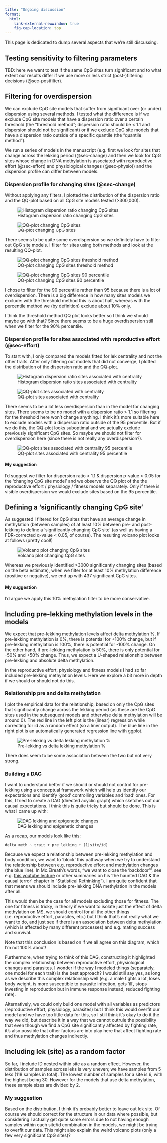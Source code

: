 ```yaml
---
title: "Ongoing discussion"
format: 
  html:
    link-external-newwindow: true
    fig-cap-location: top
---
```


This page is dedicated to dump several aspects that we're still discussing.

## Testing sensitivity to filtering parameters

TBD: here we want to test if the same CpG sites turn significant and to what extent our results differ if we use more or less strict (post-)filtering decisions (@sec-postfilter).

## Filtering for overdispersion

We can exclude CpG site models that suffer from significant over (or under) dispersion using several methods. I tested what the difference is if we exclude CpG site models that have a dispersion ratio over a certain threshold (the "threshold method"; dispersion ratio should be \< 1.1 and dispersion should not be significant) or if we exclude CpG site models that have a dispersion ratio outside of a specific quantile (the "quantile method").

We run a series of models in the manuscript (e.g. first we look for sites that change across the lekking period (@sec-change) and then we look for CpG sites whose change in DNA methylation is associated with reproductive effort (@sec-effort) and physiological changes (@sec-physio)) and the dispersion profile can differ between models.

### Dispersion profile for changing sites (@sec-change)

Without applying any filters, I plotted the distribution of the dispersion ratio and the QQ-plot based on all CpG site models tested (\>300,000).

![Histogram dispersion ratio changing CpG sites](../plots/model_out/changing_histogram_dispersion_glmer_raw.png) 

![QQ-plot changing CpG sites](../plots/model_out/qqplot_changing_qqplot_glmer_raw.png)

There seems to be quite some overdispersion so we definitely have to filter out CpG site models. I filter for sites using both methods and look at the resulting QQ-plot.

![QQ-plot changing CpG sites threshold method](../plots/model_out/qqplot_changing_qqplot_glmer_threshold.png) 

![QQ-plot changing CpG sites 90 percentile](../plots/model_out/qqplot_changing_qqplot_glmer_90percentile.png)

I chose to filter for the 90 percentile rather than 95 because there is a lot of overdispersion. There is a big difference in how many sites models we exclude: with the threshold method this is about half, whereas with the percentile method we (by definition) exclude about 10% only.

I think the threshold method QQ plot looks better so I think we should maybe go with that? Since there seems to be a huge overdispersion still when we filter for the 90% percentile.

### Dispersion profile for sites associated with reproductive effort (@sec-effort)

To start with, I only compared the models fitted for lek centrality and not the other traits. After only filtering out models that did not converge, I plotted the distribution of the dispersion ratio and the QQ-plot.

![Histogram dispersion ratio sites associated with centrality](../plots/model_out/hist_dist_dispersion_ratio_raw.png) 

![QQ-plot sites associated with centrality](../plots/model_out/qqplot_dist_raw.png)

There seems to be a lot less overdispersion than in the model for changing sites. There seems to be no model with a dispersion ratio \> 1.1 so filtering for the threshold here won't change anything. I think it's more suitable here to exclude models with a dispersion ratio outside of the 95 percentile. But if we do this, the QQ-plot looks suboptimal and we actually exclude previously significant CpG sites. So maybe we should not filter for overdispersion here (since there is not really any overdispersion?).

![QQ-plot sites associated with centrality 95 percentile](../plots/model_out/qqplot_dist_95quantile.png)

#### My suggestion

I'd suggest we filter for dispersion ratio \< 1.1 & dispersion p-value \> 0.05 for the 'changing CpG site model' and we observe the QQ plot of the the reproductive effort / physiology / fitness models separately. Only if there is visible overdispersion we would exclude sites based on the 95 percentile.

## Defining a 'significantly changing CpG site'

As suggested I filtered for CpG sites that have an average change in methylation (between samples) of at least 10% between pre- and post-lekking to define a 'significantly changing CpG site' (as well as having a FDR-corrected q-value \< 0.05, of course). The resulting volcano plot looks at follows (pretty cool!)

![Volcano plot changing CpG sites](../plots/model_out/volcano_change.png)

Whereas we previously identified \>3000 significantly changing sites (based on the beta estimate), when we filter for at least 10% methylation difference (positive or negative), we end up with 437 significant CpG sites.

#### My suggestion

I'd argue we apply this 10% methylation filter to be more conservative.

## Including pre-lekking methylation levels in the models

We expect that pre-lekking methylation levels affect delta methylation %. If pre-lekking methylation is 0%, there is potential for +100% change, but if pre-lekking methylation is 100%, there is potential for -100% change. On the other hand, if pre-lekking methylation is 50%, there is only potential for -50% and +50% change. Thus, we expect a U-shaped relationship between pre-lekking and absolute delta methylation.

In the reproductive effort, physiology and fitness models I had so far included pre-lekking methylation levels. Here we explore a bit more in depth if we should or should not do this.

### Relationship pre and delta methylation

I plot the empirical data for the relationship, based on only the CpG sites that significantly change across the lekking period (as these are the CpG sites used in the subsequent models and otherwise delta methylation will be around 0). The red line in the left plot is the (linear) regression while correcting for id as a random effect (so a lmer output). The blue line in the right plot is an automatically generated regression line with ggplot.

![Pre-lekking vs delta lekking methylation %](../plots/explore/pre_vs_delta.png)

There does seem to be some association between the two but not very strong.

### Building a DAG

I want to understand better if we should or should not control for pre-lekking using a conceptual framework which will help us identify our expectations and identify 'good' controlling variables and 'bad' ones. For this, I tried to create a DAG (directed acyclic graph) which sketches out our causal expectations. I think this is quite tricky but should be done. This is what I came up with:

![DAG lekking and epigenetic changes](../img/DAG_epigenetics_lekking.png)

As a recap, our models look like this:

`delta_meth ~ trait + pre_lekking + (1|site/id)`

Because we expect a relationship between pre-lekking methylation and body condition, we want to 'block' this pathway when we try to understand the relationship between e.g. reproductive effort and methylation changes (the blue line). In Mc.Elreath's words, "we want to close the 'backdoor'", see e.g. [this youtube lecture](https://speakerdeck.com/rmcelreath/statistical-rethinking-2023-lecture-06) or other summaries on his 'the haunted DAG & the causal terror' chapter in "Statistical Rethinking"). I am quite confident that that means we should include pre-lekking DNA methylation in the models after all.

This would then be the case for all models excluding those for fitness. The one for fitness is tricky, in theory if we want to isolate just the effect of delta methylation on MS, we should control for all the other things (i.e. reproductive effort, parasites, etc.) but I think that's not really what we want to do, and just see if there is an association between delta methylation (which is affected by many different processes) and e.g. mating success and survival. 

Note that this conclusion is based on if we all agree on this diagram, which I'm not 100% about!

Furthermore, when trying to think of this DAG, constructing it highlighted the complex relationship between reproductive effort, physiological changes and parasites. I wonder if the way I modeled things (separately, one model for each trait) is the best approach? I would still say yes, as long as we describe this complex relationship well (e.g. a male fights a lot, loses body weight, is more susceptible to parasite infection, gets 'ill', stops investing in reproduction but in immune response instead, reduced fighting rate). 

Alternatively, we could only build one model with all variables as predictors (reproductive effort, physiology, parasites) but I think this would overfit our model and we have too little data for this, so I still think it's okay to do it the way we did, but describe it in a way that we cannot outrule the possibility that even though we find a CpG site significantly affected by fighting rate, it's also possible that other factors are into play here that affect fighting rate and thus methylation changes indirectly.

## Including lek (site) as a random factor

So far, I include ID nested within site as a random effect. However, the distribution of samples across leks is very uneven; we have samples from 5 leks (118 samples in total). The lowest number of samples for a site is 6, with the highest being 30. However for the models that use delta methylation, these sample sizes are divided by 2.

### My suggestion

Based on the distribution, I think it's probably better to leave out lek site. Of course we should correct for the structure in our data where possible, but considering I actually get quite some errors due to not having enough samples within each site/id combination in the models, we might be trying to overfit our data. This might also explain the weird volcano plots (only a few very significant CpG sites)?
